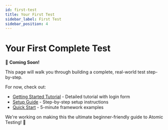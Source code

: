 ```yaml
---
id: first-test
title: Your First Test
sidebar_label: First Test
sidebar_position: 4
---
```


# Your First Complete Test

🚧 **Coming Soon!**

This page will walk you through building a complete, real-world test step-by-step.

For now, check out:

- [Getting Started Tutorial](./tutorial) - Detailed tutorial with login form
- [Setup Guide](./setup) - Step-by-step setup instructions
- [Quick Start](./quick-start) - 5-minute framework examples

We're working on making this the ultimate beginner-friendly guide to Atomic Testing! 🚀
